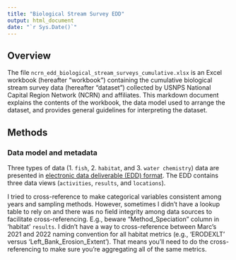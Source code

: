 ```yaml
---
title: "Biological Stream Survey EDD"
output: html_document
date: "`r Sys.Date()`"
---
```


## Overview

The file `ncrn_edd_biological_stream_surveys_cumulative.xlsx` is an Excel workbook (hereafter "workbook") containing the cumulative biological stream survey data (hereafter "dataset") collected by USNPS National Capital Region Network (NCRN) and affiliates. This markdown document explains the contents of the workbook, the data model used to arrange the dataset, and provides general guidelines for interpreting the dataset.

## Methods

### Data model and metadata

Three types of data (1. `fish`, 2. `habitat`, and 3. `water chemistry`) data are presented in [electronic data deliverable (EDD) format](https://www.epa.gov/sites/default/files/2016-01/documents/r2comprehensivemanual_sept2015.pdf). The EDD contains three data views (`activities`, `results`, and `locations`).

I tried to cross-reference to make categorical variables consistent among years and sampling methods. However, sometimes I didn't have a lookup table to rely on and there was no field integrity among data sources to facilitate cross-referencing. E.g., beware "Method_Speciation" column in 'habitat' `results`. I didn't have a way to cross-reference between Marc's 2021 and 2022 naming convention for all habitat metrics (e.g., 'ERODEXLT' versus 'Left_Bank_Erosion_Extent'). That means you'll need to do the cross-referencing to make sure you're aggregating all of the same metrics.